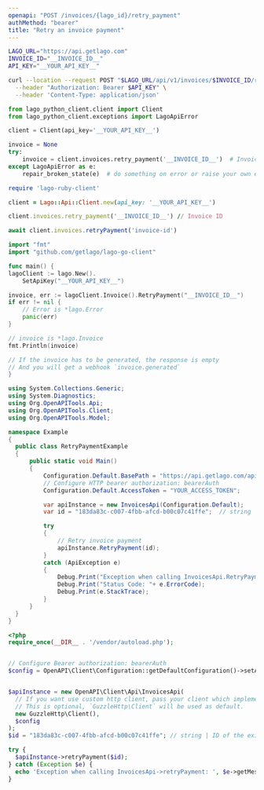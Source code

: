```yaml
---
openapi: "POST /invoices/{lago_id}/retry_payment"
authMethod: "bearer"
title: "Retry an invoice payment"
---
```


<RequestExample>

```bash cURL
LAGO_URL="https://api.getlago.com"
INVOICE_ID="__INVOICE_ID__"
API_KEY="__YOUR_API_KEY__"

curl --location --request POST "$LAGO_URL/api/v1/invoices/$INVOICE_ID/retry_payment" \
  --header "Authorization: Bearer $API_KEY" \
  --header 'Content-Type: application/json'
```

```python Python
from lago_python_client.client import Client
from lago_python_client.exceptions import LagoApiError

client = Client(api_key='__YOUR_API_KEY__')

invoice = None
try:
    invoice = client.invoices.retry_payment('__INVOICE_ID__')  # Invoice ID
except LagoApiError as e:
    repair_broken_state(e)  # do something on error or raise your own exception
```

```ruby Ruby
require 'lago-ruby-client'

client = Lago::Api::Client.new(api_key: '__YOUR_API_KEY__')

client.invoices.retry_payment('__INVOICE_ID__') // Invoice ID
```

```js Javascript
await client.invoices.retryPayment('invoice-id')
```

```go Go
import "fmt"
import "github.com/getlago/lago-go-client"

func main() {
lagoClient := lago.New().
    SetApiKey("__YOUR_API_KEY__")

invoice, err := lagoClient.Invoice().RetryPayment("__INVOICE_ID__")
if err != nil {
    // Error is *lago.Error
    panic(err)
}

// invoice is *lago.Invoice
fmt.Println(invoice)

// If the invoice has to be generated, the response is empty
// And you will get a webhook `invoice.generated`
}
```

```csharp C#
using System.Collections.Generic;
using System.Diagnostics;
using Org.OpenAPITools.Api;
using Org.OpenAPITools.Client;
using Org.OpenAPITools.Model;

namespace Example
{
  public class RetryPaymentExample
  {
      public static void Main()
      {
          Configuration.Default.BasePath = "https://api.getlago.com/api/v1";
          // Configure HTTP bearer authorization: bearerAuth
          Configuration.Default.AccessToken = "YOUR_ACCESS_TOKEN";

          var apiInstance = new InvoicesApi(Configuration.Default);
          var id = "183da83c-c007-4fbb-afcd-b00c07c41ffe";  // string | ID of the existing Lago Invoice

          try
          {
              // Retry invoice payment
              apiInstance.RetryPayment(id);
          }
          catch (ApiException e)
          {
              Debug.Print("Exception when calling InvoicesApi.RetryPayment: " + e.Message );
              Debug.Print("Status Code: "+ e.ErrorCode);
              Debug.Print(e.StackTrace);
          }
      }
  }
}
```

```php PHP
<?php
require_once(__DIR__ . '/vendor/autoload.php');


// Configure Bearer authorization: bearerAuth
$config = OpenAPI\Client\Configuration::getDefaultConfiguration()->setAccessToken('YOUR_ACCESS_TOKEN');


$apiInstance = new OpenAPI\Client\Api\InvoicesApi(
  // If you want use custom http client, pass your client which implements `GuzzleHttp\ClientInterface`.
  // This is optional, `GuzzleHttp\Client` will be used as default.
  new GuzzleHttp\Client(),
  $config
);
$id = "183da83c-c007-4fbb-afcd-b00c07c41ffe"; // string | ID of the existing Lago Invoice

try {
  $apiInstance->retryPayment($id);
} catch (Exception $e) {
  echo 'Exception when calling InvoicesApi->retryPayment: ', $e->getMessage(), PHP_EOL;
}
```

</RequestExample>

